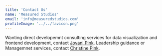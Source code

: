 ```yaml
---
title: 'Contact Us'
name: 'Measured Studios'
email: 'info@measuredstudios.com'
profileImage: '../../favicon.png'
---
```



Wanting direct developemnt consulting services for data visualization and frontend development, contact <a href="https://www.jovanipink.com/contact/" target="_blank" rel="nofollow noopener noreferrer" aria-label="External Link"><Underlining>Jovani Pink</Underlining></a>. Leadership guidance or Managemnet services, contact <a href="https://www.christinepink.com/" target="_blank" rel="nofollow noopener noreferrer" aria-label="External Link"><Underlining>Christine Pink</Underlining></a>.
